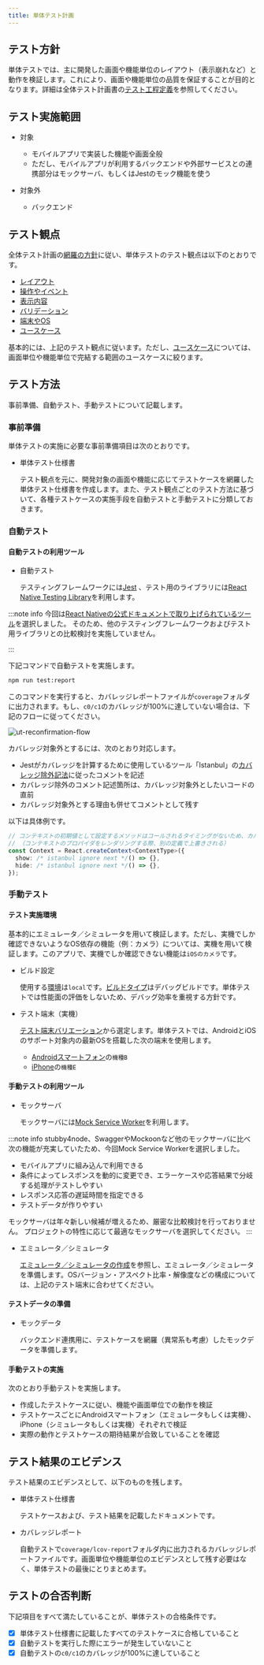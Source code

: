```yaml
---
title: 単体テスト計画
---
```


## テスト方針

単体テストでは、主に開発した画面や機能単位のレイアウト（表示崩れなど）と動作を検証します。これにより、画面や機能単位の品質を保証することが目的となります。詳細は全体テスト計画書の[テスト工程定義](/react-native/santoku/test-planning/test-all-planning.mdx#テスト工程定義)を参照してください。

## テスト実施範囲

- 対象

  - モバイルアプリで実装した機能や画面全般
  - ただし、モバイルアプリが利用するバックエンドや外部サービスとの連携部分はモックサーバ、もしくはJestのモック機能を使う

- 対象外

  - バックエンド

## テスト観点

全体テスト計画の[網羅の方針](/react-native/santoku/test-planning/test-all-planning.mdx#網羅の方針)に従い、単体テストのテスト観点は以下のとおりです。

- [レイアウト](/react-native/santoku/test-planning/test-type/functional-testing/layout-test.mdx)
- [操作やイベント](/react-native/santoku/test-planning/test-type/functional-testing/operation-event.mdx)
- [表示内容](/react-native/santoku/test-planning/test-type/functional-testing/display-content.mdx)
- [バリデーション](/react-native/santoku/test-planning/test-type/functional-testing/validation-check.mdx)
- [端末やOS](/react-native/santoku/test-planning/test-type/functional-testing/terminal-os.mdx)
- [ユースケース][]

基本的には、上記のテスト観点に従います。ただし、[ユースケース][]については、画面単位や機能単位で完結する範囲のユースケースに絞ります。

## テスト方法

事前準備、自動テスト、手動テストについて記載します。

### 事前準備

単体テストの実施に必要な事前準備項目は次のとおりです。

- 単体テスト仕様書

  テスト観点を元に、開発対象の画面や機能に応じてテストケースを網羅した単体テスト仕様書を作成します。また、テスト観点ごとのテスト方法に基づいて、各種テストケースの実施手段を自動テストと手動テストに分類しておきます。

### 自動テスト

#### 自動テストの利用ツール

- 自動テスト

  テスティングフレームワークには[Jest](https://jestjs.io/ja/) 、テスト用のライブラリには[React Native Testing Library](https://callstack.github.io/react-native-testing-library/)を利用します。

:::note info
今回は[React Nativeの公式ドキュメントで取り上げられているツール](https://reactnative.dev/docs/testing-overview)を選択しました。
そのため、他のテスティングフレームワークおよびテスト用ライブラリとの比較検討を実施していません。

:::

下記コマンドで自動テストを実施します。

  ```bash
  npm run test:report
  ```

このコマンドを実行すると、カバレッジレポートファイルが`coverage`フォルダに出力されます。もし、`c0/c1`のカバレッジが100%に達していない場合は、下記のフローに従ってください。

![ut-reconfirmation-flow](ut-reconfirmation-flow.drawio.png)

カバレッジ対象外とするには、次のとおり対応します。

- Jestがカバレッジを計算するために使用しているツール「Istanbul」の[カバレッジ除外記法](https://github.com/gotwarlost/istanbul/blob/master/ignoring-code-for-coverage.md#the-interface)に従ったコメントを記述
- カバレッジ除外のコメント記述箇所は、カバレッジ対象外としたいコードの直前
- カバレッジ対象外とする理由も併せてコメントとして残す

以下は具体例です。

```ts
// コンテキストの初期値として設定するメソッドはコールされるタイミングがないため、カバレッジ対象外とする
// （コンテキストのプロパイダをレンダリングする際、別の定義で上書きされる）
const Context = React.createContext<ContextType>({
  show: /* istanbul ignore next */() => {},
  hide: /* istanbul ignore next */() => {},
});
```

### 手動テスト

#### テスト実施環境

基本的にエミュレータ／シミュレータを用いて検証します。ただし、実機でしか確認できないようなOS依存の機能（例：カメラ）については、実機を用いて検証します。このアプリで、実機でしか確認できない機能は`iOSのカメラ`です。

- ビルド設定

  使用する[環境](/react-native/santoku/development/build-configuration/environments-configuration)は`local`です。[ビルドタイプ](/react-native/santoku/development/build-configuration/build-type)はデバッグビルドです。単体テストでは性能面の評価をしないため、デバッグ効率を重視する方針です。

- テスト端末（実機）

  [テスト端末バリエーション](/react-native/santoku/test-planning/test-variation.mdx)から選定します。単体テストでは、AndroidとiOSのサポート対象内の最新OSを搭載した次の端末を使用します。

  - [Androidスマートフォン](/react-native/santoku/test-planning/test-variation.mdx#androidスマートフォン)の`機種B`
  - [iPhone](/react-native/santoku/test-planning/test-variation.mdx#iphone)の`機種E`

#### 手動テストの利用ツール

- モックサーバ

  モックサーバには[Mock Service Worker](https://mswjs.io/docs/)を利用します。

:::note info
stubby4node、SwaggerやMockoonなど他のモックサーバに比べ次の機能が充実していたため、今回Mock Service Workerを選択しました。

- モバイルアプリに組み込んで利用できる
- 条件によってレスポンスを動的に変更でき、エラーケースや応答結果で分岐する処理がテストしやすい
- レスポンス応答の遅延時間を指定できる
- テストデータが作りやすい

モックサーバは年々新しい候補が増えるため、厳密な比較検討を行っておりません。
プロジェクトの特性に応じて最適なモックサーバを選択してください。
:::

- エミュレータ／シミュレータ

  [エミュレータ／シミュレータの作成](/react-native/santoku/development/test/create-emulator-simulator.mdx)を参照し、エミュレータ／シミュレータを準備します。OSバージョン・アスペクト比率・解像度などの構成については、上記のテスト端末に合わせてください。

#### テストデータの準備

- モックデータ

  バックエンド連携用に、テストケースを網羅（異常系も考慮）したモックデータを準備します。

#### 手動テストの実施

次のとおり手動テストを実施します。

- 作成したテストケースに従い、機能や画面単位での動作を検証
- テストケースごとにAndroidスマートフォン（エミュレータもしくは実機）、iPhone（シミュレータもしくは実機）それぞれで検証
- 実際の動作とテストケースの期待結果が合致していることを確認

## テスト結果のエビデンス

テスト結果のエビデンスとして、以下のものを残します。

- 単体テスト仕様書

  テストケースおよび、テスト結果を記載したドキュメントです。

- カバレッジレポート

  自動テストで`coverage/lcov-report`フォルダ内に出力されるカバレッジレポートファイルです。画面単位や機能単位のエビデンスとして残す必要はなく、単体テストの最後にとりまとめます。

## テストの合否判断

下記項目をすべて満たしていることが、単体テストの合格条件です。

- [x] 単体テスト仕様書に記載したすべてのテストケースに合格していること
- [x] 自動テストを実行した際にエラーが発生していないこと
- [x] 自動テストの`c0/c1`のカバレッジが100%に達していること

[ユースケース]: /react-native/santoku/test-planning/test-type/functional-testing/use-case.mdx

